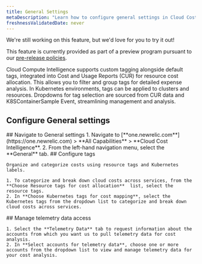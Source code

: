 ```yaml
---
title: General Settings
metaDescription: "Learn how to configure general settings in Cloud Cost Intelligence, including account management, data retention, and notification preferences."
freshnessValidatedDate: never
---
```


<Callout title="preview">
  We're still working on this feature, but we'd love for you to try it out!

  This feature is currently provided as part of a preview program pursuant to our [pre-release policies](/docs/licenses/license-information/referenced-policies/new-relic-pre-release-policy).
</Callout>

Cloud Compute Intelligence supports custom tagging alongside default tags, integrated into Cost and Usage Reports (CUR) for resource cost allocation. This allows you to filter and group tags for detailed expense analysis. In Kubernetes environments, tags can be applied to clusters and resources. Dropdowns for tag selection are sourced from CUR data and K8SContainerSample Event, streamlining management and analysis.

## Configure General settings

<Steps>

  <Step>
    ## Navigate to General settings
      1. Navigate to <DNT>[**one.newrelic.com**](https://one.newrelic.com) > **All Capabilities** > **Cloud Cost Intelligence**</DNT>.
      2. From the left-hand navigation menu, select the **General** tab.
  </Step>

  <Step>
    ## Configure tags

    Organize and categorize costs using resource tags and Kubernetes labels.

    1. To categorize and break down cloud costs across services, from the **Choose Resource tags for cost allocation**  list, select the resource tags.
    2. In **Choose Kubernetes tags for cost mapping**, select the Kubernetes tags from the dropdown list to categorize and break down cloud costs across services.
  </Step>

  <Step>
    ## Manage telemetry data access

    1. Select the **Telemetry Data** tab to request information about the accounts from which you want us to pull telemetry data for cost analysis.
    2. In **Select accounts for telemetry data**, choose one or more accounts from the dropdown list to view and manage telemetry data for your cost analysis.
  </Step>

</Steps>